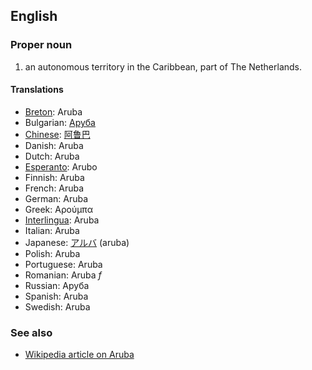 ==English==

===Proper noun===

# an autonomous territory in the Caribbean, part of The Netherlands.

====Translations====
*[[Breton]]: Aruba
*Bulgarian: [[Аруба]]
*[[Chinese]]: [[阿鲁巴]]
*Danish: Aruba
*Dutch: Aruba
*[[Esperanto]]: Arubo
*Finnish: Aruba
*French: Aruba
*German: Aruba
*Greek: Αρούμπα
*[[Interlingua]]: Aruba
*Italian: Aruba
*Japanese: [[アルバ]] (aruba)
*Polish: Aruba
*Portuguese: Aruba
*Romanian: Aruba ''f''
*Russian: Аруба
*Spanish: Aruba
*Swedish: Aruba

===See also===
*[[en:Aruba|Wikipedia article on Aruba]]